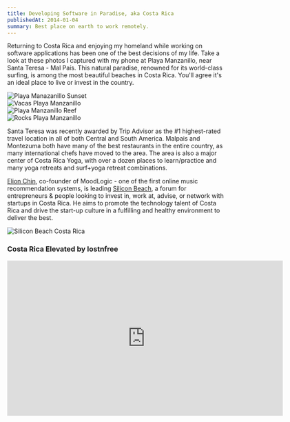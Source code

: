 ```yaml
---
title: Developing Software in Paradise, aka Costa Rica
publishedAt: 2014-01-04
summary: Best place on earth to work remotely.
---
```


Returning to Costa Rica and enjoying my homeland while working on software applications has been one of the best decisions of my life. Take a look at these photos I captured with my phone at Playa Manzanillo, near Santa Teresa - Mal País. This natural paradise, renowned for its world-class surfing, is among the most beautiful beaches in Costa Rica. You'll agree it's an ideal place to live or invest in the country.
 
 <div className="grid grid-cols-2 gap-4">
  <div className="relative h-56 w-full">
    <Image src="/images/2014/01/playa-manazanillo-sunset-300x225.jpg" layout="fill" objectFit="cover" alt="Playa Manazanillo Sunset" />
  </div>
  <div className="relative h-56 w-full">
    <Image src="/images/2014/01/vacas-playa-manzanillo-300x225.jpg" layout="fill" objectFit="cover" alt="Vacas Playa Manzanillo" />
  </div>
  <div className="relative h-56 w-full">
    <Image src="/images/2014/01/playa-manzanillo-reef-300x225.jpg" layout="fill" objectFit="cover" alt="Playa Manzanillo Reef" />
  </div>
  <div className="relative h-56 w-full">
    <Image src="/images/2014/01/rocks-playa-manzanillo-300x225.jpg" layout="fill" objectFit="cover" alt="Rocks Playa Manzanillo" />
  </div>
</div>

Santa Teresa was recently awarded by Trip Advisor as the #1 highest-rated travel location in all of both Central and South America. Malpais and Montezuma both have many of the best restaurants in the entire country, as many international chefs have moved to the area. The area is also a major center of Costa Rica Yoga, with over a dozen places to learn/practice and many yoga retreats and surf+yoga retreat combinations.

[Elion Chin](https://angel.co/elion-chin), co-founder of MoodLogic - one of the first online music recommendation systems, is leading [Silicon Beach](http://bit.ly/SiliconBeachCR), a forum for entrepreneurs & people looking to invest in, work at, advise, or network with startups in Costa Rica. He aims to promote the technology talent of Costa Rica and drive the start-up culture in a fulfilling and healthy environment to deliver the best.

![Silicon Beach Costa Rica](/images/2014/01/silicon-beach-costa-rica.png)

### Costa Rica Elevated by lostnfree

<iframe width="640" height="360" src="https://www.youtube.com/embed/QfU1oRed6gQ" frameBorder="0" allowFullScreen/>


### Costa Rica: A Little Piece of Paradise by NatGeo

<iframe width="640" height="360" src="https://www.youtube.com/embed/M0AqiF_pmxc" frameBorder="0" allowFullScreen/>


Feel free to contact me if you are looking for advice or want to network with the local software development community.
